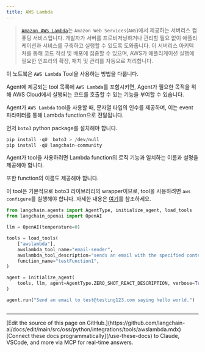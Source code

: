 ```yaml
---
title: AWS Lambda
---
```


>[`Amazon AWS Lambda`](https://aws.amazon.com/pm/lambda/)는 `Amazon Web Services`(`AWS`)에서 제공하는 서버리스 컴퓨팅 서비스입니다. 개발자가 서버를 프로비저닝하거나 관리할 필요 없이 애플리케이션과 서비스를 구축하고 실행할 수 있도록 도와줍니다. 이 서버리스 아키텍처를 통해 코드 작성 및 배포에 집중할 수 있으며, AWS가 애플리케이션 실행에 필요한 인프라의 확장, 패치 및 관리를 자동으로 처리합니다.

이 노트북은 `AWS Lambda` Tool을 사용하는 방법을 다룹니다.

Agent에 제공되는 tool 목록에 `AWS Lambda`를 포함시키면, Agent가 필요한 목적을 위해 AWS Cloud에서 실행되는 코드를 호출할 수 있는 기능을 부여할 수 있습니다.

Agent가 `AWS Lambda` tool을 사용할 때, 문자열 타입의 인수를 제공하며, 이는 event 파라미터를 통해 Lambda function으로 전달됩니다.

먼저 `boto3` python package를 설치해야 합니다.

```python
pip install -qU  boto3 > /dev/null
pip install -qU langchain-community
```

Agent가 tool을 사용하려면 Lambda function의 로직 기능과 일치하는 이름과 설명을 제공해야 합니다.

또한 function의 이름도 제공해야 합니다.

이 tool은 기본적으로 boto3 라이브러리의 wrapper이므로, tool을 사용하려면 `aws configure`를 실행해야 합니다. 자세한 내용은 [여기](https://docs.aws.amazon.com/cli/index.html)를 참조하세요.

```python
from langchain.agents import AgentType, initialize_agent, load_tools
from langchain_openai import OpenAI

llm = OpenAI(temperature=0)

tools = load_tools(
    ["awslambda"],
    awslambda_tool_name="email-sender",
    awslambda_tool_description="sends an email with the specified content to test@testing123.com",
    function_name="testFunction1",
)

agent = initialize_agent(
    tools, llm, agent=AgentType.ZERO_SHOT_REACT_DESCRIPTION, verbose=True
)

agent.run("Send an email to test@testing123.com saying hello world.")
```

```python

```

---

<Callout icon="pen-to-square" iconType="regular">
    [Edit the source of this page on GitHub.](https://github.com/langchain-ai/docs/edit/main/src/oss/python/integrations/tools/awslambda.mdx)
</Callout>
<Tip icon="terminal" iconType="regular">
    [Connect these docs programmatically](/use-these-docs) to Claude, VSCode, and more via MCP for    real-time answers.
</Tip>
